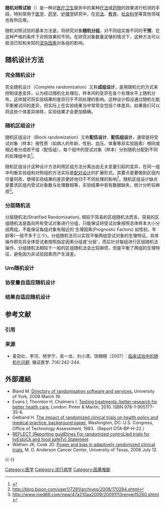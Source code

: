{{expand|time=2015-05-01T09:38:47+00:00}}
{{expert|time=2015-05-01T09:38:47+00:00}}
'''随机对照试验'''（{{lang-en|'''r'''andomized '''c'''ontrolled '''t'''rial，'''RCT'''}}）是一种对[[医疗卫生|医疗卫生]]服务中的某种[[疗法|疗法]]或[[药物|药物]]的效果进行检测的手段，特别常用于[[医学|医学]]、[[药学|药学]]、[[护理学|护理学]]研究中，在[[司法|司法]]、[[教育|教育]]、[[社会科学|社会科学]]等其他领域也有所应用。

随机对照试验的基本方法是，将研究对象'''随机分组'''，对不同组实施不同的'''干预'''，在这种严格的条件下对照效果的不同。在研究对象数量足够的情况下，这种方法可以抵消已知和未知的[[混杂因素|混杂因素]]对各组的影响。

== 随机设计方法 ==

=== 完全随机设计 ===
完全随机设计（Complete randomization）又称'''成组设计'''，是用随机化的方式来控制误差变异，认为经过随机化处理后，样本间的变异在各个处理水平上随机分布，这样就可将实验结果的差异归于不同处理的影响。这种设计假设通过随机化能平衡被试间的差异，但实际上在实验结果当中常常会包括个体差异。如果我们可以将这些个体差异排除，实验结果才会更加精确。

=== 随机区组设计 ===
随机区组设计（Block randomization）又称'''配伍设计'''、'''配伍组设计'''，通常是将受试对象（样本）按性质（如病人的年龄、性别、血压、体重等非实验因素）相同或相近者分成若干组（配伍组），每个组中的受试对象（样本）分别随机分配到不同的处理组中去<ref>{{cite journal|url=https://www.mja.com.au/journal/2002/177/10/randomisation-clinical-trials|title=Randomisation in clinical trials|first1=Elaine M.|last1=Beller|first2=Val|last2=Gebski|first3=Anthony C.|last3=Keech|date=2002-11-18|publisher=|journal=The Medical Journal of Australia|volume=177|issue=10|pages=565–567|via=www.mja.com.au|doi=10.5694/j.1326-5377.2002.tb04955.x}}</ref>。

随机区组设计这种设计方法利用区组方法分离出由无关变量引起的变异，在同一组中均衡实验组和对照组的方法实际是[[配对设计|配对设计]]的扩展形式。其要点是要做到区组内尽量同质，使得实验结果的差异更好地归于不同处理的影响<ref>http://blog.bioon.com/user1/7291/archives/2008/170284.shtml{{dead link|date=2018年5月 |bot=InternetArchiveBot |fix-attempted=yes }}</ref>。随机区组设计缺点是要求区组内受试对象数与处理数相等，实验结果中若有数据缺失，统计分析较麻烦<ref>http://www.med66.com/new/47a210aa2009/20091113renyej15260.shtml</ref>。

=== 分层随机法 ===
分层随机法(Stratified Randomisation), 相较于简易的区组随机法而言。简易的区组随机法是面向所有受试对象进行分组，只能保证将受试对象按照总体样本大小分成两组，不能保证每组对象有相近的 生理因素(Prognostic Factors) 如性别，年龄等(一般不多于三个)。分组随机法可以实现平衡两组受试对象的生理特征。具体操作即先将全体受试者按照指定因素分组或'分层'，而后针对每组进行区组随机法操作。分组随机法相较于一般的区组随机法会比较麻烦，但是平衡了两组的生理特征，避免因为非试验因素而产生误差。

=== Urn随机设计 ===
{{空章節|time=2018-06-21T20:33:20+00:00|section=4}}

=== 协变量自适应随机设计 ===

=== 结果自适应随机设计 ===

== 参考文献 ==
=== 引用 ===
{{Reflist}}

=== 来源 ===
{{refbegin}}
* 麦劲壮、李河、杨学宁、吴一龙、刘小清、饶栩栩（2007）：[http://journal.shouxi.net/html/qikan/yykxzh/xzyx/2007774/wz/20080831083308688_291508.html 临床试验中的随机化问题]{{dead link|date=2018年5月 |bot=InternetArchiveBot |fix-attempted=yes }}. 循证医学. 7(4):242-244.
{{refend}}

== 外部連結 ==
* Bland M. [http://www-users.york.ac.uk/~mb55/guide/randsery.htm Directory of randomisation software and services.] {{Wayback|url=http://www-users.york.ac.uk/~mb55/guide/randsery.htm |date=20181103100537 }} University of York, 2008 March 19.
* Evans I, Thornton H, Chalmers I. [https://web.archive.org/web/20101225093331/http://www.jameslindlibrary.org/pdf/testing-treatments.pdf Testing treatments: better research for better health care.] London: Pinter & Martin, 2010. ISBN 978-1-905177-35-6.
* Gelband H. [https://web.archive.org/web/20130219065340/http://www.fas.org/ota/reports/8310.pdf The impact of randomized clinical trials on health policy and medical practice: background paper.] Washington, DC: U.S. Congress, Office of Technology Assessment, 1983.（Report OTA-BP-H-22.）
* [http://reflect-statement.org/ REFLECT (Reporting guidElines For randomized controLled trials for livEstoCk and food safeTy) Statement] {{Wayback|url=http://reflect-statement.org/ |date=20190310021011 }}
* Wathen JK, Cook JD. [http://www.mdanderson.org/education-and-research/departments-programs-and-labs/departments-and-divisions/division-of-quantitative-sciences/research/biostats-utmdabtr-002-06.pdf Power and bias in adaptively randomized clinical trials.] {{Wayback|url=http://www.mdanderson.org/education-and-research/departments-programs-and-labs/departments-and-divisions/division-of-quantitative-sciences/research/biostats-utmdabtr-002-06.pdf |date=20160621133957 }} M. D. Anderson Cancer Center, University of Texas, 2006 July 12.

{{-}}
{{Experimental design}}
{{Medical research studies}}
{{Statistics|applications|<!-- collection| -->state=collapsed}}

[[Category:医学|Category:医学]]
[[Category:流行病学|Category:流行病学]]
[[Category:因果推斷|Category:因果推斷]]